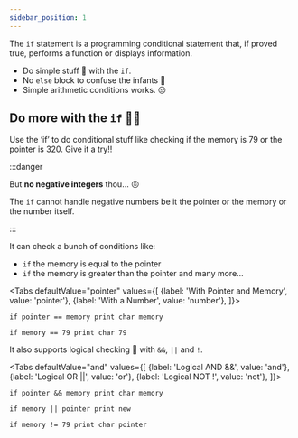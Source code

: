 ```yaml
---
sidebar_position: 1
---
```



The `if` statement is a programming conditional statement that, if proved true, performs a function or displays information.

- Do simple stuff 🦆 with the `if`.
- No `else` block to confuse the infants 🧒
- Simple arithmetic conditions works. 😒

## Do more with the `if` 🐱‍🏍
Use the ‘if’ to do conditional stuff like checking if the memory is 79 or the pointer is 320. Give it a try!! 

:::danger

But **no negative integers** thou… 😖

The `if` cannot handle negative numbers be it the pointer or the memory or the number itself.

:::

It can check a bunch of conditions like:
- `if` the memory is equal to the pointer
- `if` the memory is greater than the pointer and many more...

<Tabs
    defaultValue="pointer"
    values={[
        {label: 'With Pointer and Memory', value: 'pointer'},
        {label: 'With a Number', value: 'number'},
    ]}>
<TabItem value="pointer">

    if pointer == memory print char memory

</TabItem>
<TabItem value="number">

    if memory == 79 print char 79

</TabItem>
</Tabs>

It also supports logical checking 🧠 with `&&`, `||` and `!`.

<Tabs
    defaultValue="and"
    values={[
        {label: 'Logical AND &&', value: 'and'},
        {label: 'Logical OR ||', value: 'or'},
        {label: 'Logical NOT !', value: 'not'},
    ]}>
<TabItem value="and">

    if pointer && memory print char memory

</TabItem>
<TabItem value="or">

    if memory || pointer print new

</TabItem>
<TabItem value="not">

    if memory != 79 print char pointer

</TabItem>
</Tabs>